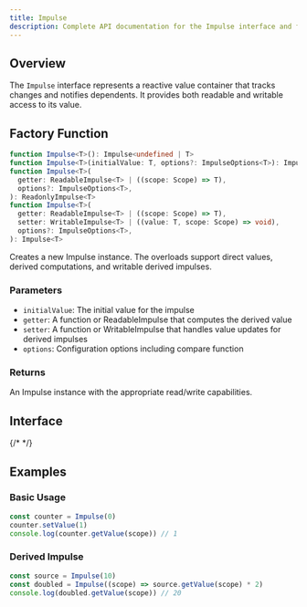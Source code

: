 ```yaml
---
title: Impulse
description: Complete API documentation for the Impulse interface and factory function
---
```


## Overview

The `Impulse` interface represents a reactive value container that tracks changes and notifies dependents. It provides both readable and writable access to its value.

## Factory Function

```typescript
function Impulse<T>(): Impulse<undefined | T>
function Impulse<T>(initialValue: T, options?: ImpulseOptions<T>): Impulse<T>
function Impulse<T>(
  getter: ReadableImpulse<T> | ((scope: Scope) => T),
  options?: ImpulseOptions<T>,
): ReadonlyImpulse<T>
function Impulse<T>(
  getter: ReadableImpulse<T> | ((scope: Scope) => T),
  setter: WritableImpulse<T> | ((value: T, scope: Scope) => void),
  options?: ImpulseOptions<T>,
): Impulse<T>
```

Creates a new Impulse instance. The overloads support direct values, derived computations, and writable derived impulses.

### Parameters

- `initialValue`: The initial value for the impulse
- `getter`: A function or ReadableImpulse that computes the derived value
- `setter`: A function or WritableImpulse that handles value updates for derived impulses
- `options`: Configuration options including compare function

### Returns

An Impulse instance with the appropriate read/write capabilities.

## Interface

{/* <AutoTypeTable path="../packages/react-impulse/src/impulse.ts" name="Impulse" /> */}

## Examples

### Basic Usage

```typescript
const counter = Impulse(0)
counter.setValue(1)
console.log(counter.getValue(scope)) // 1
```

### Derived Impulse

```typescript
const source = Impulse(10)
const doubled = Impulse((scope) => source.getValue(scope) * 2)
console.log(doubled.getValue(scope)) // 20
```
